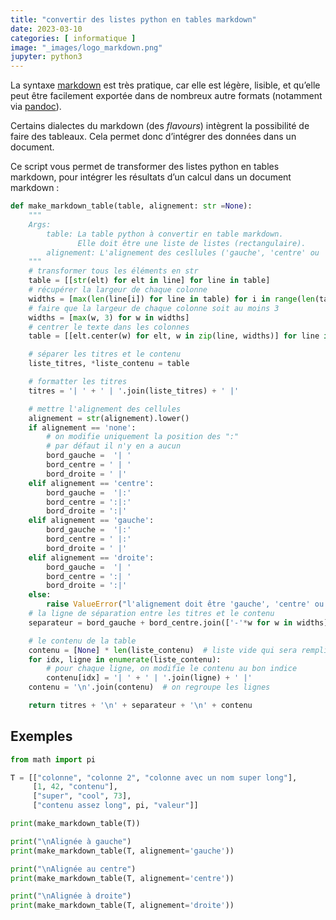 ```yaml
---
title: "convertir des listes python en tables markdown"
date: 2023-03-10
categories: [ informatique ]
image: "_images/logo_markdown.png"
jupyter: python3
---
```


La syntaxe [markdown](https://docs.framasoft.org/fr/grav/markdown.html) est très pratique, car elle est légère, lisible, et qu'elle peut être facilement exportée dans de nombreux autre formats (notamment via [pandoc](https://pandoc.org)).

Certains dialectes du markdown (des _flavours_) intègrent la possibilité de faire des tableaux. Cela permet donc d'intégrer des données dans un document.

Ce script vous permet de transformer des listes python en tables markdown, pour intégrer les résultats d'un calcul dans un document markdown :

```python
def make_markdown_table(table, alignement: str =None):
    """
    Args:
        table: La table python à convertir en table markdown.
               Elle doit être une liste de listes (rectangulaire).
        alignement: L'alignement des cesllules ('gauche', 'centre' ou 'droite').
    """
    # transformer tous les éléments en str
    table = [[str(elt) for elt in line] for line in table]
    # récupérer la largeur de chaque colonne
    widths = [max(len(line[i]) for line in table) for i in range(len(table[0]))]
    # faire que la largeur de chaque colonne soit au moins 3
    widths = [max(w, 3) for w in widths]
    # centrer le texte dans les colonnes
    table = [[elt.center(w) for elt, w in zip(line, widths)] for line in table]

    # séparer les titres et le contenu
    liste_titres, *liste_contenu = table

    # formatter les titres
    titres = '| ' + ' | '.join(liste_titres) + ' |'

    # mettre l'alignement des cellules
    alignement = str(alignement).lower()
    if alignement == 'none':
        # on modifie uniquement la position des ":"
        # par défaut il n'y en a aucun
        bord_gauche =  '| '
        bord_centre = ' | '
        bord_droite = ' |'
    elif alignement == 'centre':
        bord_gauche =  '|:'
        bord_centre = ':|:'
        bord_droite = ':|'
    elif alignement == 'gauche':
        bord_gauche =  '|:'
        bord_centre = ' |:'
        bord_droite = ' |'
    elif alignement == 'droite':
        bord_gauche =  '| '
        bord_centre = ':| '
        bord_droite = ':|'
    else:
        raise ValueError("l'alignement doit être 'gauche', 'centre' ou 'droite'.")
    # la ligne de séparation entre les titres et le contenu
    separateur = bord_gauche + bord_centre.join(['-'*w for w in widths]) + bord_droite

    # le contenu de la table
    contenu = [None] * len(liste_contenu)  # liste vide qui sera remplie ensuite
    for idx, ligne in enumerate(liste_contenu):
        # pour chaque ligne, on modifie le contenu au bon indice
        contenu[idx] = '| ' + ' | '.join(ligne) + ' |'
    contenu = '\n'.join(contenu)  # on regroupe les lignes

    return titres + '\n' + separateur + '\n' + contenu


```


## Exemples



```python
from math import pi

T = [["colonne", "colonne 2", "colonne avec un nom super long"],
     [1, 42, "contenu"],
     ["super", "cool", 73],
     ["contenu assez long", pi, "valeur"]]

print(make_markdown_table(T))

print("\nAlignée à gauche")
print(make_markdown_table(T, alignement='gauche'))

print("\nAlignée au centre")
print(make_markdown_table(T, alignement='centre'))

print("\nAlignée à droite")
print(make_markdown_table(T, alignement='droite'))

```



